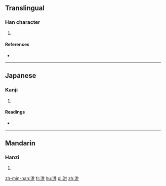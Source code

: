 ==Translingual==

===Han character===
{{Han char|rn=85|rad=水|as=04|sn=7|four=35100|canj=ETT,XETT}}

# {{defn|Han|sort=水04}}

====References====
* {{Han ref|kx=0607.130|dkj=17155|dj=1000.140|hdz=31558.020|uh=6C6B|ud=27755|bh=CB4D|bd=52045}}

----

==Japanese==

===Kanji===
{{ja-kanji|grade=|rs=水04}}

# {{defn|lang=ja|sort=水04}}

====Readings====
* {{ja-readings|on=[[けい]] (kei), [[きょう]] (kyō), [[せい]] (sei), [[じょう]] (jō)|kun=}}

----

==Mandarin==

===Hanzi===
{{cmn-hanzi|pin=[[mén]] ([[men2]]), [[mín]] ([[min2]]), [[qìng]] ([[qing4]]), [[wén]] ([[wen2]])|wg=men<sup>2</sup>, min<sup>2</sup>, ch'ing<sup>4</sup>, wen<sup>2</sup>}}

# {{defn|lang=cmn|sort=水04}}

[[zh-min-nan:汫]]
[[fr:汫]]
[[hu:汫]]
[[pl:汫]]
[[zh:汫]]